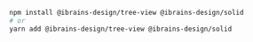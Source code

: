 ```bash
npm install @ibrains-design/tree-view @ibrains-design/solid
# or
yarn add @ibrains-design/tree-view @ibrains-design/solid
```
